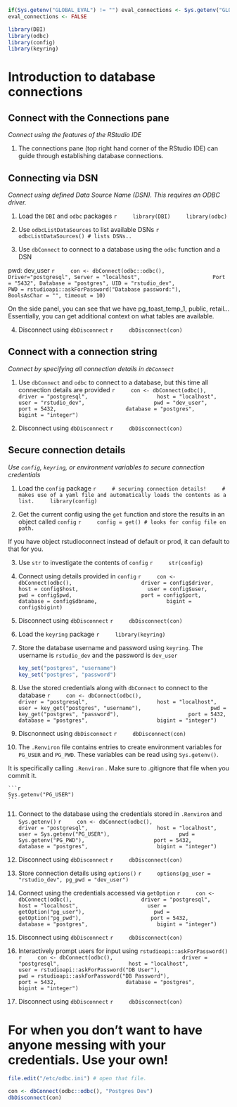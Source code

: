 ```r
if(Sys.getenv("GLOBAL_EVAL") != "") eval_connections <- Sys.getenv("GLOBAL_EVAL")
eval_connections <- FALSE
```

```r
library(DBI)
library(odbc)
library(config)
library(keyring)
```

# Introduction to database connections

## Connect with the Connections pane
*Connect using the features of the RStudio IDE*

1. The connections pane (top right hand corner of the RStudio IDE) can guide through establishing database connections.

## Connecting via DSN
*Connect using defined Data Source Name (DSN). This requires an ODBC driver.*

1. Load the `DBI` and `odbc` packages
    ```r
    library(DBI)
    library(odbc)
    ```

2. Use `odbcListDataSources` to list available DSNs
    ```r
    odbcListDataSources() # lists DSNs..
    ```
    
3. Use `dbConnect` to connect to a database using the `odbc` function and a DSN

pwd: dev_user
    ```r
    con <- dbConnect(odbc::odbc(), Driver="postgresql", Server = "localhost", 
                     Port = "5432", Database = "postgres", UID = "rstudio_dev", 
                     PWD = rstudioapi::askForPassword("Database password:"), 
                     BoolsAsChar = "", timeout = 10)
    ```
    
On the side panel, you can see that we have pg_toast_temp_1, public, retail...
Essentially, you can get additional context on what tables are available.

4. Disconnect using `dbDisconnect`
    ```r
    dbDisconnect(con)
    ```

## Connect with a connection string
*Connect by specifying all connection details in `dbConnect`*

1. Use `dbConnect` and `odbc` to connect to a database, but this time all connection details are provided
    ```r
    con <- dbConnect(odbc(),
                     driver = "postgresql",
                     host = "localhost",
                     user = "rstudio_dev",
                     pwd = "dev_user",
                     port = 5432,
                     database = "postgres",
                     bigint = "integer")
    ```
    
2. Disconnect using `dbDisconnect`
    ```r
    dbDisconnect(con)
    ```
    
## Secure connection details
*Use `config`, `keyring`, or environment variables to secure connection credentials*

1. Load the `config` package
    ```r
    # securing connection details!
    # makes use of a yaml file and automatically loads the contents as a list.
    library(config)
    ```
    
2. Get the current config using the `get` function and store the results in an object called `config`
    ```r
    config = get() # looks for config file on path.
    ```

If you have object rstudioconnect instead of default or prod, it can default to that for you.

3. Use `str` to investigate the contents of `config`
    ```r
    str(config)
    ```

4. Connect using details provided in `config`
    ```r
    con <- dbConnect(odbc(),
                     driver = config$driver,
                     host = config$host,
                     user = config$user,
                     pwd = config$pwd,
                     port = config$port,
                     database = config$dbname,
                     bigint = config$bigint)
    ```
    
5. Disconnect using `dbDisconnect`
    ```r
    dbDisconnect(con)
    ```
    
6. Load the `keyring` package
    ```r
    library(keyring)
    ```

7. Store the database username and password using `keyring`. The username is `rstudio_dev` and the password is `dev_user`

    ```r
    key_set("postgres", "username")
    key_set("postgres", "password")
    ```
    
8. Use the stored credentials along with `dbConnect` to connect to the database
    ```r
    con <- dbConnect(odbc(),
                     driver = "postgresql",
                     host = "localhost",
                     user = key_get("postgres", "username"),
                     pwd = key_get("postgres", "password"),
                     port = 5432,
                     database = "postgres",
                     bigint = "integer")
    ```

9. Discnonnect using `dbDisconnect`
    ```r
    dbDisconnect(con)
    ```

10. The `.Renviron` file contains entries to create environment variables for `PG_USER` and `PG_PWD`. These variables can be read using `Sys.getenv()`.

It is specifically calling `.Renviron` . Make sure to .gitignore that file when you commit it.


    ```r
    Sys.getenv("PG_USER")
    ```

11. Connect to the database using the credentials stored in `.Renviron` and `Sys.getenv()`
    ```r
    con <- dbConnect(odbc(),
                     driver = "postgresql",
                     host = "localhost",
                     user = Sys.getenv("PG_USER"),
                     pwd = Sys.getenv("PG_PWD"),
                     port = 5432,
                     database = "postgres",
                     bigint = "integer")
    ```
    
12. Disconnect using `dbDisconnect`
    ```r
    dbDisconnect(con)
    ```

13. Store connection details using `options()`
    ```r
    options(pg_user = "rstudio_dev", pg_pwd = "dev_user")
    ```

14. Connect using the credentials accessed via `getOption`
    ```r
    con <- dbConnect(odbc(),
                     driver = "postgresql",
                     host = "localhost",
                     user = getOption("pg_user"),
                     pwd = getOption("pg_pwd"),
                     port = 5432,
                     database = "postgres",
                     bigint = "integer")
    ```
    
15. Disconnect using `dbDisconnect`
    ```r
    dbDisconnect(con)
    ```

16. Interactively prompt users for input using `rstudioapi::askForPassword()`
    ```r
    con <- dbConnect(odbc(),
                     driver = "postgresql",
                     host = "localhost",
                     user = rstudioapi::askForPassword("DB User"),
                     pwd = rstudioapi::askForPassword("DB Password"),
                     port = 5432,
                     database = "postgres",
                     bigint = "integer")
    ```

17. Disconnect using `dbDisconnect`
    ```r
    dbDisconnect(con)
    ```


# For when you don't want to have anyone messing with your credentials. Use your own!

```r
file.edit("/etc/odbc.ini") # open that file.
```


```r
con <- dbConnect(odbc::odbc(), "Postgres Dev")
dbDisconnect(con)
```




